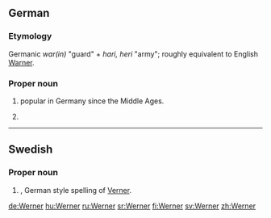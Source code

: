 ==German==

===Etymology===
Germanic ''war(in)'' "guard" + ''hari, heri'' "army"; roughly  equivalent to English [[Warner]].

===Proper noun===
{{head|de|proper noun}}

# {{given name|male|lang=de}} popular in Germany since the Middle Ages.
# {{surname|common patronymic|from=given names|lang=de}}

----

==Swedish==

===Proper noun===
{{head|sv|proper noun}}

# {{given name|male|lang=sv}}, German style spelling of [[Verner]].

[[de:Werner]]
[[hu:Werner]]
[[ru:Werner]]
[[sr:Werner]]
[[fi:Werner]]
[[sv:Werner]]
[[zh:Werner]]